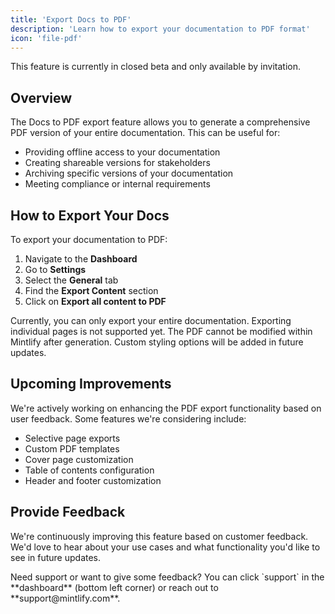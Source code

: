 ```yaml
---
title: 'Export Docs to PDF'
description: 'Learn how to export your documentation to PDF format'
icon: 'file-pdf'
---
```


<Note>
  This feature is currently in closed beta and only available by invitation.
</Note>

## Overview

The Docs to PDF export feature allows you to generate a comprehensive PDF version of your entire documentation. This can be useful for:

- Providing offline access to your documentation
- Creating shareable versions for stakeholders
- Archiving specific versions of your documentation
- Meeting compliance or internal requirements

## How to Export Your Docs

To export your documentation to PDF:

1. Navigate to the **Dashboard**
2. Go to **Settings**
3. Select the **General** tab
4. Find the **Export Content** section
5. Click on **Export all content to PDF**

<Warning>
  Currently, you can only export your entire documentation. Exporting individual pages is not supported yet.
</Warning>

<Tip>
  The PDF cannot be modified within Mintlify after generation. Custom styling options will be added in future updates.
</Tip>

## Upcoming Improvements

We're actively working on enhancing the PDF export functionality based on user feedback. Some features we're considering include:

- Selective page exports
- Custom PDF templates
- Cover page customization
- Table of contents configuration
- Header and footer customization

## Provide Feedback

We're continuously improving this feature based on customer feedback. We'd love to hear about your use cases and what functionality you'd like to see in future updates.

<Note>
  Need support or want to give some feedback? You can click `support` in the **dashboard** (bottom left corner) or reach out to **support@mintlify.com**.
</Note>
